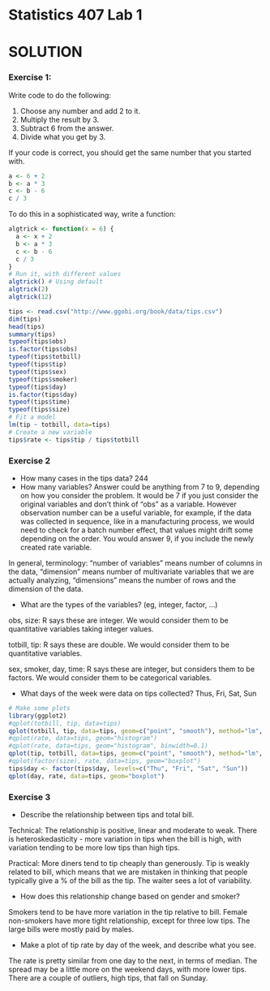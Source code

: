 Statistics 407 Lab 1
========================================================

SOLUTION
===

### Exercise 1:

Write code to do the following:

1. Choose any number and add 2 to it.
2. Multiply the result by 3.
3. Subtract 6 from the answer.
4. Divide what you get by 3.

If your code is correct, you should get the same number that you started with.

```r
a <- 6 + 2
b <- a * 3
c <- b - 6
c / 3
```

To do this in a sophisticated way, write a function:

```r
algtrick <- function(x = 6) {
  a <- x + 2
  b <- a * 3
  c <- b - 6
  c / 3
}
# Run it, with different values
algtrick() # Using default
algtrick(2)
algtrick(12)
```


```r
tips <- read.csv("http://www.ggobi.org/book/data/tips.csv")
dim(tips)
head(tips)
summary(tips)
typeof(tips$obs)
is.factor(tips$obs)
typeof(tips$totbill)
typeof(tips$tip)
typeof(tips$sex)
typeof(tips$smoker)
typeof(tips$day)
is.factor(tips$day)
typeof(tips$time)
typeof(tips$size)
# Fit a model 
lm(tip ~ totbill, data=tips)
# Create a new variable
tips$rate <- tips$tip / tips$totbill 
```

### Exercise 2 

- How many cases in the tips data? 244
- How many variables? Answer could be anything from 7 to 9, depending on how you consider the problem. It would be 7 if you just consider the original variables and don't think of "obs" as a variable. However observation number can be a useful variable, for example, if the data was collected in sequence, like in a manufacturing process, we would need to check for a batch number effect, that values might drift some depending on the order. You would answer 9, if you include the newly created rate variable. 

In general, terminology: "number of variables" means number of columns in the data, "dimension" means number of multivariate variables that we are actually analyzing, "dimensions" means the number of rows and the dimension of the data.
  
- What are the types of the variables? (eg, integer, factor, ...)

obs, size: R says these are integer. We would consider them to be quantitative variables taking integer values.

totbill, tip: R says these are double. We would consider them to be quantitative variables.

sex, smoker, day, time: R says these are integer, but considers them to be factors. We would consider them to be categorical variables. 

- What days of the week were data on tips collected? Thus, Fri, Sat, Sun

```r
# Make some plots
library(ggplot2)
#qplot(totbill, tip, data=tips)
qplot(totbill, tip, data=tips, geom=c("point", "smooth"), method="lm", se=F)
#qplot(rate, data=tips, geom="histogram")
#qplot(rate, data=tips, geom="histogram", binwidth=0.1)
qplot(tip, totbill, data=tips, geom=c("point", "smooth"), method="lm", se=F) + facet_wrap(sex~smoker)
#qplot(factor(size), rate, data=tips, geom="boxplot")
tips$day <- factor(tips$day, levels=c("Thu", "Fri", "Sat", "Sun"))
qplot(day, rate, data=tips, geom="boxplot")
```

### Exercise 3 

- Describe the relationship between tips and total bill. 

Technical: The relationship is positive, linear and moderate to weak. There is heteroskedasticity - more variation in tips when the bill is high, with variation tending to be more low tips than high tips. 

Practical: More diners tend to tip cheaply than generously. Tip is weakly related to bill, which means that we are mistaken in thinking that people typically give a % of the bill as the tip. The waiter sees a lot of variability.

- How does this relationship change based on gender and smoker?

Smokers tend to be have more variation in the tip relative to bill. Female non-smokers have more tight relationship, except for three low tips. The large bills were mostly paid by males. 

- Make a plot of tip rate by day of the week, and describe what you see.

The rate is pretty similar from one day to the next, in terms of median. The spread may be a little more on the weekend days, with more lower tips. There are a couple of outliers, high tips, that fall on Sunday. 